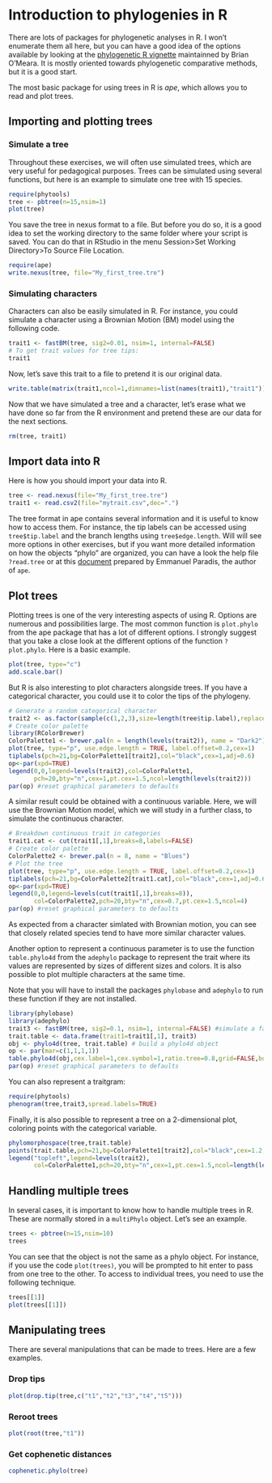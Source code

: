 # Introduction to phylogenies in R {#trees}

There are lots of packages for phylogenetic analyses in R. I won't enumerate them all here, but you can have a good idea of the options available by looking at the [phylogenetic R vignette](http://cran.r-project.org/web/views/Phylogenetics.html) maintainned by Brian O'Meara. It is mostly oriented towards phylogenetic comparative methods, but it is a good start.

The most basic package for using trees in R is *ape*, which allows you to read and plot trees.

## Importing and plotting trees

### Simulate a tree

Throughout these exercises, we will often use simulated trees, which are very useful for pedagogical purposes. Trees can be simulated using several functions, but here is an example to simulate one tree with 15 species.

```r
require(phytools)
tree <- pbtree(n=15,nsim=1)
plot(tree)
```

You save the tree in nexus format to a file. But before you do so, it is a good idea to set the working directory to the same folder where your script is saved. You can do that in RStudio in the menu Session>Set Working Directory>To Source File Location.

```r
require(ape)
write.nexus(tree, file="My_first_tree.tre")
```

### Simulating characters

Characters can also be easily simulated in R. For instance, you could simulate a character using a Brownian Motion (BM) model using the following code.

```r
trait1 <- fastBM(tree, sig2=0.01, nsim=1, internal=FALSE)
# To get trait values for tree tips:
trait1
```

Now, let's save this trait to a file to pretend it is our original data.

```r
write.table(matrix(trait1,ncol=1,dimnames=list(names(trait1),"trait1")), file="mytrait.csv", sep=";")
```

Now that we have simulated a tree and a character, let's erase what we have done so far from the R environment and pretend these are our data for the next sections.

```r
rm(tree, trait1)
```

## Import data into R

Here is how you should import your data into R.

```r
tree <- read.nexus(file="My_first_tree.tre")
trait1 <- read.csv2(file="mytrait.csv",dec=".")
```

The tree format in ape contains several information and it is useful to know how to access them. For instance, the tip labels can be accessed using `tree$tip.label` and the branch lengths using `tree$edge.length`. Will will see more options in other exercises, but if you want more detailed information on how the objects "phylo" are organized, you can have a look the help file `?read.tree` or at this [document](http://ape-package.ird.fr/misc/FormatTreeR_24Oct2012.pdf) prepared by Emmanuel Paradis, the author of `ape`.

## Plot trees

Plotting trees is one of the very interesting aspects of using R. Options are numerous and possibilities large. The most common function is `plot.phylo` from the ape package that has a lot of different options. I strongly suggest that you take a close look at the different options of the function `?plot.phylo`. Here is a basic example.

```r
plot(tree, type="c")
add.scale.bar()
```

But R is also interesting to plot characters alongside trees. If you have a categorical character, you could use it to color the tips of the phylogeny.

```r
# Generate a random categorical character
trait2 <- as.factor(sample(c(1,2,3),size=length(tree$tip.label),replace=TRUE))
# Create color palette
library(RColorBrewer)
ColorPalette1 <- brewer.pal(n = length(levels(trait2)), name = "Dark2")
plot(tree, type="p", use.edge.length = TRUE, label.offset=0.2,cex=1)
tiplabels(pch=21,bg=ColorPalette1[trait2],col="black",cex=1,adj=0.6)
op<-par(xpd=TRUE)
legend(0,0,legend=levels(trait2),col=ColorPalette1,
       pch=20,bty="n",cex=1,pt.cex=1.5,ncol=length(levels(trait2)))
par(op) #reset graphical parameters to defaults
```

A similar result could be obtained with a continuous variable. Here, we will use the Brownian Motion model, which we will study in a further class, to simulate the continuous character. 

```r
# Breakdown continuous trait in categories
trait1.cat <- cut(trait1[,1],breaks=8,labels=FALSE)
# Create color palette
ColorPalette2 <- brewer.pal(n = 8, name = "Blues")
# Plot the tree
plot(tree, type="p", use.edge.length = TRUE, label.offset=0.2,cex=1)
tiplabels(pch=21,bg=ColorPalette2[trait1.cat],col="black",cex=1,adj=0.6)
op<-par(xpd=TRUE)
legend(0,0,legend=levels(cut(trait1[,1],breaks=8)),
       col=ColorPalette2,pch=20,bty="n",cex=0.7,pt.cex=1.5,ncol=4)
par(op) #reset graphical parameters to defaults
```

As expected from a character simlated with Brownian motion, you can see that closely related species tend to have more similar character values.

Another option to represent a continuous parameter is to use the function `table.phylo4d` from the `adephylo` package to represent the trait where its values are represented by sizes of different sizes and colors. It is also possible to plot multiple characters at the same time.

Note that you will have to install the packages `phylobase` and `adephylo` to run these function if they are not installed.

```r
library(phylobase)
library(adephylo)
trait3 <- fastBM(tree, sig2=0.1, nsim=1, internal=FALSE) #simulate a faster evolving trait
trait.table <- data.frame(trait1=trait1[,1], trait3)
obj <- phylo4d(tree, trait.table) # build a phylo4d object
op <- par(mar=c(1,1,1,1))
table.phylo4d(obj,cex.label=1,cex.symbol=1,ratio.tree=0.8,grid=FALSE,box=FALSE)
par(op) #reset graphical parameters to defaults
```

You can also represent a traitgram:

```r
require(phytools)
phenogram(tree,trait3,spread.labels=TRUE)
```

Finally, it is also possible to represent a tree on a 2-dimensional plot, coloring points with the categorical variable.

```r
phylomorphospace(tree,trait.table)
points(trait.table,pch=21,bg=ColorPalette1[trait2],col="black",cex=1.2,adj=1)
legend("topleft",legend=levels(trait2),
       col=ColorPalette1,pch=20,bty="n",cex=1,pt.cex=1.5,ncol=length(levels(trait2)))
```

## Handling multiple trees

In several cases, it is important to know how to handle multiple trees in R. These are normally stored in a `multiPhylo` object. Let's see an example.

```r
trees <- pbtree(n=15,nsim=10)
trees
```

You can see that the object is not the same as a phylo object. For instance, if you use the code `plot(trees)`, you will be prompted to hit enter to pass from one tree to the other. To access to individual trees, you need to use the following technique.

```r
trees[[1]]
plot(trees[[1]])
```

## Manipulating trees

There are several manipulations that can be made to trees. Here are a few examples.

### Drop tips

```r
plot(drop.tip(tree,c("t1","t2","t3","t4","t5")))
```

### Reroot trees

```r
plot(root(tree,"t1"))
```

### Get cophenetic distances

```r
cophenetic.phylo(tree)
```
